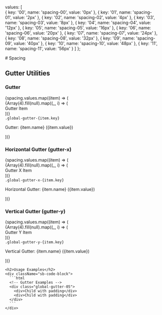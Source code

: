 
<Meta title="Tokens/Spacing/Gutter" name="_6Spacing"/>

  values: [  
    { key: '00', name: 'spacing-00', value: '0px' },
    { key: '01', name: 'spacing-01', value: '2px' },
    { key: '02', name: 'spacing-02', value: '4px' },
    { key: '03', name: 'spacing-03', value: '8px' },
    { key: '04', name: 'spacing-04', value: '12px' },
    { key: '05', name: 'spacing-05', value: '16px' },
    { key: '06', name: 'spacing-06', value: '20px' },
    { key: '07', name: 'spacing-07', value: '24px' },
    { key: '08', name: 'spacing-08', value: '32px' },
    { key: '09', name: 'spacing-09', value: '40px' },
    { key: '10', name: 'spacing-10', value: '48px' },
    { key: '11', name: 'spacing-11', value: '56px' }
  ]
};

<div className="sb-container">
  <div className="sb-section-title">
    # Spacing
  </div>

  <div className="sb-section">

<h2>Gutter Utilities</h2>
<div className="sb-demo-section">
  <div className="sb-utility-group">
    <h3>Gutter</h3>
    <div className="sb-demo-box">
      {spacing.values.map((item) => (
        <div key={item.key} className="sb-demo-content">
          <div style={{ 
            margin: `calc(${item.value} * -1)`,
            background: '#F0F0F0',
            padding: '10px'
          }}>
            <div style={{ 
              display: 'grid', 
              gridTemplateColumns: 'repeat(2, 1fr)',
            }}>
              {Array(4).fill(null).map((_, i) => (
                <div 
                  key={i}
                  style={{ 
                    padding: item.value,
                    background: '#E5E7EB',
                    margin: '5px'
                  }}
                >
                  Gutter Item
                </div>
              ))}
            </div>
          </div>
          <div style={{marginTop: item.value, marginBottom: item.value}}>
          <code>.global-gutter-{item.key}</code>
          <p>Gutter: {item.name} ({item.value})</p>
          </div>
        </div>
      ))}
    </div>
  </div>

  <div className="sb-utility-group">
    <h3>Horizontal Gutter (gutter-x)</h3>
    <div className="sb-demo-box">
      {spacing.values.map((item) => (
        <div key={item.key} className="sb-demo-content">
          <div style={{ 
            marginLeft: `calc(${item.value} * -1)`,
            marginRight: `calc(${item.value} * -1)`,
            background: '#F0F0F0',
            padding: '10px'
          }}>
            <div style={{ 
              display: 'grid', 
              gridTemplateColumns: 'repeat(2, 1fr)',
            }}>
              {Array(4).fill(null).map((_, i) => (
                <div 
                  key={i}
                  style={{ 
                    paddingLeft: item.value,
                    paddingRight: item.value,
                    background: '#E5E7EB',
                    margin: '5px'
                  }}
                >
                  Gutter X Item
                </div>
              ))}
            </div>
          </div>
          <code>.global-gutter-x-{item.key}</code>
          <p>Horizontal Gutter: {item.name} ({item.value})</p>
        </div>
      ))}
    </div>
  </div>

  <div className="sb-utility-group">
    <h3>Vertical Gutter (gutter-y)</h3>
    <div className="sb-demo-box">
      {spacing.values.map((item) => (
        <div key={item.key} className="sb-demo-content">
          <div style={{ 
            marginTop: `calc(${item.value} * -1)`,
            marginBottom: `calc(${item.value} * -1)`,
            background: '#F0F0F0',
            padding: '10px'
          }}>
            <div style={{ 
              display: 'grid', 
              gridTemplateColumns: 'repeat(2, 1fr)',
            }}>
              {Array(4).fill(null).map((_, i) => (
                <div 
                  key={i}
                  style={{ 
                    paddingTop: item.value,
                    paddingBottom: item.value,
                    background: '#E5E7EB',
                    margin: '5px'
                  }}
                >
                  Gutter Y Item
                </div>
              ))}
            </div>
          </div>
          <div style={{marginTop: item.value, marginBottom: item.value}}>
          <code>.global-gutter-y-{item.key}</code>
          <p>Vertical Gutter: {item.name} ({item.value})</p>
          </div>
        </div>
      ))}
    </div>
  </div>
</div>

    <h2>Usage Examples</h2>
    <div className="sb-code-block">
      ```html
      <!-- Gutter Examples -->
      <div class="global-gutter-05">
        <div>Child with padding</div>
        <div>Child with padding</div>
      </div>
      ```
    </div>
  </div>
</div>

<style>
  {`
    .sb-container {
      margin-bottom: 48px;
    }

    .sb-section-title {
      margin-bottom: 32px;
    }

    .sb-spacing-scale {
      display: grid;
      grid-template-columns: repeat(auto-fill, minmax(200px, 1fr));
      gap: 24px;
      margin-bottom: 48px;
    }

    .sb-scale-item {
      display: flex;
      align-items: center;
      gap: 16px;
    }

    .sb-scale-visual {
      width: 56px;
      height: 56px;
      display: flex;
      align-items: center;
      justify-content: center;
    }

    .sb-scale-box {
      min-width: 2px;
      min-height: 2px;
    }

    .sb-scale-info {
      display: flex;
      flex-direction: column;
      gap: 4px;
    }

    .sb-scale-info code {
      font-family: monospace;
      font-size: 14px;
      color: #666;
    }

    .sb-scale-info span {
      font-size: 12px;
      color: #888;
    }

    .sb-demo-section {
      display: grid;
      gap: 32px;
      margin-bottom: 48px;
    }

    .sb-utility-group {
      display: flex;
      flex-direction: column;
      gap: 16px;
    }

    .sb-demo-box {
      padding: 24px;
      background: #F9FAFB;
      border-radius: 8px;
      border: 1px solid #E5E7EB;
    }

    .sb-demo-content {
      padding: 8px;
      border-radius: 4px;
    }

    .sb-code-block {
      background: #F9FAFB;
      padding: 16px;
      border-radius: 8px;
      margin-top: 16px;
      overflow: auto;
    }

    code {
      font-family: monospace;
      font-size: 14px;
      padding: 2px 4px;
      background: #F3F4F6;
      border-radius: 4px;
    }

    h2 {
      margin: 32px 0 16px;
      padding-bottom: 8px;
      border-bottom: 1px solid #E6E6E6;
    }

    h3 {
      margin: 0;
      font-size: 16px;
      color: #374151;
    }
  `}
</style>